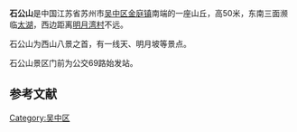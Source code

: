 '''石公山'''是中国江苏省苏州市[[吴中区|吴中区]][[金庭镇_(苏州市)|金庭镇]]南端的一座山丘，高50米，东南三面濒临[[太湖|太湖]]，西边距离[[明月湾村|明月湾村]]不远。

石公山为西山八景之首，有一线天、明月坡等景点。

石公山景区门前为公交69路始发站。

==参考文献==
{{reflist}}
[[Category:吴中区|Category:吴中区]]